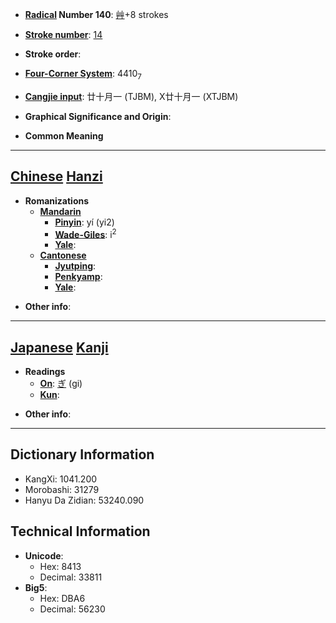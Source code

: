 * '''[[Wiktionary:Chinese radical index| Radical]] Number 140''': [[Wiktionary:Chinese radical index 艸|艸]]+8 strokes

* '''[[Wiktionary:Chinese total strokes index|Stroke number]]''': [[Wiktionary:Chinese total strokes index 14|14]]

* '''Stroke order''': 

* '''[[Wiktionary:Chinese four corner index|Four-Corner System]]''': 4410<sub>7</sub>

* '''[[Wiktionary:Chinese Cangjie index|Cangjie input]]''': 廿十月一 (TJBM), X廿十月一 (XTJBM)

* '''Graphical Significance and Origin''': 

* '''Common Meaning'''

----

== [[Chinese]] [[Hanzi]] ==

* '''Romanizations'''
** '''[[Mandarin]]'''
*** '''[[Pinyin]]''': yí (yi2)
*** '''[[Wade-Giles]]''': i<sup>2</sup>
*** '''[[Yale]]''': 
** '''[[Cantonese]]'''
*** '''[[Jyutping]]''':
*** '''[[Penkyamp]]''': 
*** '''[[Yale]]''': 

* '''Other info''': 

----

== [[Japanese]] [[Kanji]] ==

* '''Readings'''
** '''[[On]]''': [[ぎ]] (gi)
** '''[[Kun]]''': 

* '''Other info''':  

----

== Dictionary Information ==

* KangXi: 1041.200
* Morobashi: 31279
* Hanyu Da Zidian: 53240.090

== Technical Information ==

* '''Unicode''':
** Hex: 8413
** Decimal: 33811
* '''Big5''':
** Hex: DBA6
** Decimal: 56230
